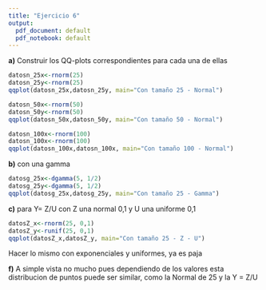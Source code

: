 ```yaml
---
title: "Ejercicio 6"
output:
  pdf_document: default
  pdf_notebook: default
---
```



**a)** Construir los QQ-plots correspondientes para cada una de ellas
```r
datosn_25x<-rnorm(25)
datosn_25y<-rnorm(25)
qqplot(datosn_25x,datosn_25y, main="Con tamaño 25 - Normal")
```

```r
datosn_50x<-rnorm(50)
datosn_50y<-rnorm(50)
qqplot(datosn_50x,datosn_50y, main="Con tamaño 50 - Normal")
```

```r
datosn_100x<-rnorm(100)
datosn_100x<-rnorm(100)
qqplot(datosn_100x,datosn_100x, main="Con tamaño 100 - Normal")
```
**b)** con una gamma
```r
datosg_25x<-dgamma(5, 1/2)
datosg_25y<-dgamma(5, 1/2)
qqplot(datosg_25x,datosg_25y, main="Con tamaño 25 - Gamma")
```

**c)** para Y= Z/U con Z una normal 0,1 y U una uniforme 0,1
```r
datosZ_x<-rnorm(25, 0,1)
datosZ_y<-runif(25, 0,1)
qqplot(datosZ_x,datosZ_y, main="Con tamaño 25 - Z - U")
```


Hacer lo mismo con exponenciales y uniformes, ya es paja

**f)** A simple vista no mucho pues dependiendo de los valores esta distribucion de puntos puede ser similar, como la Normal de 25 y la Y = Z/U